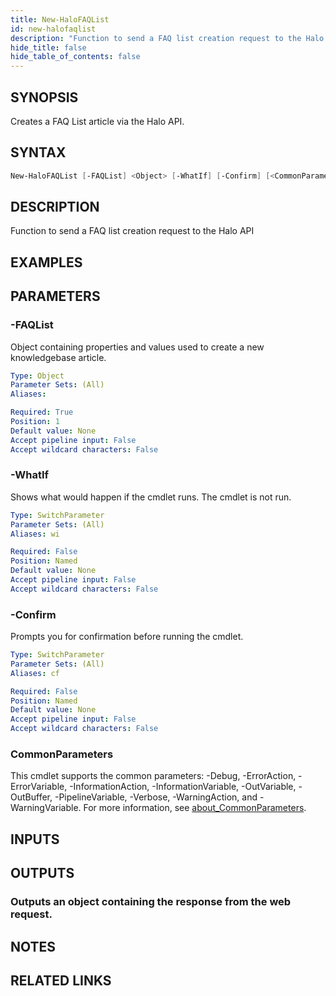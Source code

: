 ```yaml
---
title: New-HaloFAQList
id: new-halofaqlist
description: "Function to send a FAQ list creation request to the Halo API"
hide_title: false
hide_table_of_contents: false
---
```


## SYNOPSIS

Creates a FAQ List article via the Halo API.

## SYNTAX

```powershell
New-HaloFAQList [-FAQList] <Object> [-WhatIf] [-Confirm] [<CommonParameters>]
```

## DESCRIPTION

Function to send a FAQ list creation request to the Halo API

## EXAMPLES

## PARAMETERS

### -FAQList

Object containing properties and values used to create a new knowledgebase article.

```yaml
Type: Object
Parameter Sets: (All)
Aliases:

Required: True
Position: 1
Default value: None
Accept pipeline input: False
Accept wildcard characters: False
```

### -WhatIf

Shows what would happen if the cmdlet runs.
The cmdlet is not run.

```yaml
Type: SwitchParameter
Parameter Sets: (All)
Aliases: wi

Required: False
Position: Named
Default value: None
Accept pipeline input: False
Accept wildcard characters: False
```

### -Confirm

Prompts you for confirmation before running the cmdlet.

```yaml
Type: SwitchParameter
Parameter Sets: (All)
Aliases: cf

Required: False
Position: Named
Default value: None
Accept pipeline input: False
Accept wildcard characters: False
```

### CommonParameters

This cmdlet supports the common parameters: -Debug, -ErrorAction, -ErrorVariable, -InformationAction, -InformationVariable, -OutVariable, -OutBuffer, -PipelineVariable, -Verbose, -WarningAction, and -WarningVariable. For more information, see [about_CommonParameters](http://go.microsoft.com/fwlink/?LinkID=113216).

## INPUTS

## OUTPUTS

### Outputs an object containing the response from the web request.

## NOTES

## RELATED LINKS
